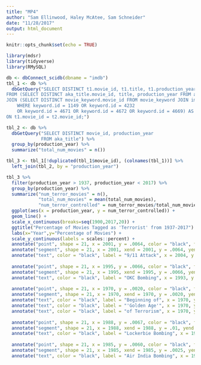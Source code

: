 ```yaml
---
title: "MP4"
author: "Sam Ellinwood, Haley McAtee, Sam Schneider"
date: "11/28/2017"
output: html_document
---
```


```r
knitr::opts_chunk$set(echo = TRUE)
```

```r
library(mdsr)
library(tidyverse)
library(RMySQL)
```

```r
db <- dbConnect_scidb(dbname = "imdb")
tbl_1 <- db %>%
  dbGetQuery("SELECT DISTINCT t1.movie_id, t1.title, t1.production_year, t2.movie_id
FROM (SELECT DISTINCT aka_title.movie_id, title, production_year FROM aka_title) AS t1
JOIN (SELECT DISTINCT movie_keyword.movie_id FROM movie_keyword JOIN imdb.keyword ON keyword.id = movie_keyword.keyword_id 
	WHERE keyword.id = 1149 OR keyword.id = 4232
	OR keyword.id = 4671 OR keyword.id = 4672 OR keyword.id = 4669) AS t2
ON t1.movie_id = t2.movie_id;")
```

```r
tbl_2 <- db %>%
  dbGetQuery("SELECT DISTINCT movie_id, production_year
             FROM aka_title") %>%
  group_by(production_year) %>%
  summarize("total_num_movies" = n())
```

```r
tbl_3 <- tbl_1[!duplicated(tbl_1$movie_id), (colnames(tbl_1))] %>%
  left_join(tbl_2, by = "production_year")
```


```r
tbl_3 %>%
  filter(production_year > 1937, production_year < 2017) %>%
  group_by(production_year) %>%
  summarize("num_terror_movies" = n(),
            "total_num_movies" = mean(total_num_movies),
            "num_terror_controlled" = num_terror_movies/total_num_movies)  %>%
  ggplot(aes(x = production_year, y = num_terror_controlled)) + 
  geom_line() +
  scale_x_continuous(breaks=seq(1900,2017,20)) +
  ggtitle("Percentage of Movies Tagged as 'Terrorist' from 1937-2017") +
  labs(x="Year",y="Percentage of Movies") +
  scale_y_continuous(labels = scales::percent) + 
  annotate("point", shape = 21, x = 2001, y = .0064, color = "black", fill = "red", size = 2) +
  annotate("segment", shape = 21, x = 2001, xend = 2001, y = .0064, yend = .0033, color = "red") +
  annotate("text", color = "black", label = "9/11 Attack", x = 2004, y = .003) +
  
  annotate("point", shape = 21, x = 1995, y = .0066, color = "black", fill = "red", size = 2) +
  annotate("segment", shape = 21, x = 1995, xend = 1995, y = .0066, yend = .0041, color = "red") +
  annotate("text", color = "black", label = "OKC Bombing", x = 1993, y = .0038) +
  
  annotate("point", shape = 21, x = 1970, y = .0020, color = "black", fill = "red", size = 2) +
  annotate("segment", shape = 21, x = 1970, xend = 1970, y = .0020, yend = .0068, color = "red") +
  annotate("text", color = "black", label = "Beginning of", x = 1970, y = .0088) +
  annotate("text", color = "black", label = "'Golden Age'", x = 1970, y = .008) +
  annotate("text", color = "black", label = "of Terrorism", x = 1970, y = .0072) +
  
  annotate("point", shape = 21, x = 1988, y = .0067, color = "black", fill = "red", size = 2) +
  annotate("segment", shape = 21, x = 1988, xend = 1988, y = .01, yend = .0067, color = "red") +
  annotate("text", color = "black", label = "Lockerbie Bombing", x = 1986, y = .0103) +
  
  annotate("point", shape = 21, x = 1985, y = .0060, color = "black", fill = "red", size = 2) +
  annotate("segment", shape = 21, x = 1985, xend = 1985, y = .0025, yend = .0060, color = "red") +
  annotate("text", color = "black", label = "Air India Bombing", x = 1990, y = .0023) 
```




